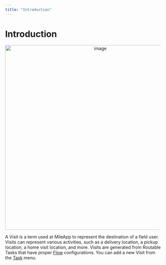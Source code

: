 ```yaml
---
title: "Introduction"
---
```


# Introduction

<div align="center">
  <img src="https://t3837933.p.clickup-attachments.com/t3837933/824a9999-be5d-4537-9062-879953de6f1f/image.png" alt="image" width="600" />
</div>

A Visit is a term used at MileApp to represent the destination of a field user. Visits can represent various activities, such as a delivery location, a pickup location, a home visit location, and more. Visits are generated from Routable Tasks that have proper [Flow](https://web.mile.app/flow/flow) configurations. You can add a new Visit from the [Task](https://web.mile.app/tasks/task) menu.
